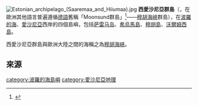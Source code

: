 [[File:Estonian_archipelago_(Saaremaa_and_Hiiumaa).jpg|thumb]]
'''西愛沙尼亞群島'''（{{lang-et|Lääne-Eesti saarestik}}，在歐洲其他語言普遍遵循[[德語|德語]]舊稱「Moonsund群島」<ref name="estonica">{{cite web |url=http://www.estonica.org/en/Nature/West-Estonian_islands/The_islands_in_the_V%C3%A4inameri_Sea_and_the_Gulf_of_Riga/ |title=The islands in the Väinameri Sea and the Gulf of Riga |accessdate=2009-02-16 |work=Estonica |archive-date=2016-08-15 |archive-url=https://web.archive.org/web/20160815062015/http://www.estonica.org/en/Nature/West-Estonian_islands/The_islands_in_the_V%C3%A4inameri_Sea_and_the_Gulf_of_Riga/ |dead-url=no }}</ref>——[[穆胡海峽|穆胡海峽]]群島），在[[波羅的海|波羅的海]]、[[愛沙尼亞|愛沙尼亞]]西岸的四個島嶼，包括[[萨雷马岛|萨雷马岛]]、[[希烏馬島|希烏馬島]]、[[穆胡島|穆胡島]]、[[沃爾姆西島|沃爾姆西島]]。

西愛沙尼亞群島與歐洲大陸之間的海稱之為[[穆胡海峽|穆胡海峽]]。

==來源==
{{REFLIST}}

[[category:波羅的海島嶼|category:波羅的海島嶼]]
[[category:愛沙尼亞地理|category:愛沙尼亞地理]]